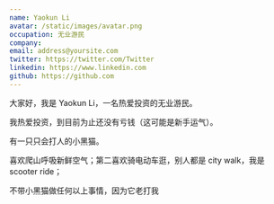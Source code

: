 ```yaml
---
name: Yaokun Li
avatar: /static/images/avatar.png
occupation: 无业游民
company: 
email: address@yoursite.com
twitter: https://twitter.com/Twitter
linkedin: https://www.linkedin.com
github: https://github.com
---
```


大家好，我是 Yaokun Li，一名热爱投资的无业游民。

我热爱投资，到目前为止还没有亏钱（这可能是新手运气）。

有一只只会打人的小黑猫。

喜欢爬山呼吸新鲜空气；第二喜欢骑电动车逛，别人都是 city walk，我是 scooter ride；

不带小黑猫做任何以上事情，因为它老打我
